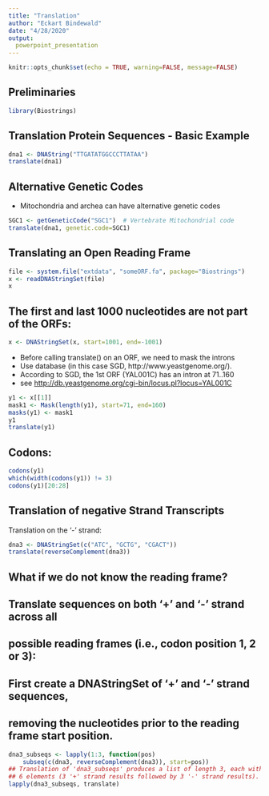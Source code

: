 ```yaml
---
title: "Translation"
author: "Eckart Bindewald"
date: "4/28/2020"
output:
  powerpoint_presentation
---
```


```r
knitr::opts_chunk$set(echo = TRUE, warning=FALSE, message=FALSE)
```

## Preliminaries

```r
library(Biostrings)
```

## Translation Protein Sequences - Basic Example

```r
dna1 <- DNAString("TTGATATGGCCCTTATAA")
translate(dna1)
```


## Alternative Genetic Codes

* Mitochondria and archea can have alternative genetic codes

```r
SGC1 <- getGeneticCode("SGC1")  # Vertebrate Mitochondrial code
translate(dna1, genetic.code=SGC1)
```

## Translating an Open Reading Frame

```r
file <- system.file("extdata", "someORF.fa", package="Biostrings")
x <- readDNAStringSet(file)
x
```

## The first and last 1000 nucleotides are not part of the ORFs:

```r
x <- DNAStringSet(x, start=1001, end=-1001)
```

* Before calling translate() on an ORF, we need to mask the introns
* Use database (in this case SGD, http://www.yeastgenome.org/).
* According to SGD, the 1st ORF (YAL001C) has an intron at 71..160
* see <http://db.yeastgenome.org/cgi-bin/locus.pl?locus=YAL001C>

```r
y1 <- x[[1]]
mask1 <- Mask(length(y1), start=71, end=160)
masks(y1) <- mask1
y1
translate(y1)
```

## Codons:

```r
codons(y1)
which(width(codons(y1)) != 3)
codons(y1)[20:28]
```


## Translation of negative Strand Transcripts

Translation on the '-' strand:

```r
dna3 <- DNAStringSet(c("ATC", "GCTG", "CGACT"))
translate(reverseComplement(dna3))
```

## What if we do not know the reading frame?

## Translate sequences on both '+' and '-' strand across all 
## possible reading frames (i.e., codon position 1, 2 or 3):
## First create a DNAStringSet of '+' and '-' strand sequences, 
## removing the nucleotides prior to the reading frame start position.

```r
dna3_subseqs <- lapply(1:3, function(pos) 
    subseq(c(dna3, reverseComplement(dna3)), start=pos))
## Translation of 'dna3_subseqs' produces a list of length 3, each with
## 6 elements (3 '+' strand results followed by 3 '-' strand results).
lapply(dna3_subseqs, translate)
```

